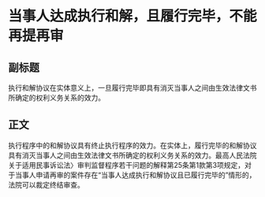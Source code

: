 # 当事人达成执行和解，且履行完毕，不能再提再审
## 副标题
执行和解协议在实体意义上，一旦履行完毕即具有消灭当事人之间由生效法律文书所确定的权利义务关系的效力。
## 正文
执行程序中的和解协议具有终止执行程序的效力。在实体上，履行完毕的和解协议具有消灭当事人之间由生效法律文书所确定的权利义务关系的效力。最高人民法院关于适用民事诉讼法〉审判监督程序若干问题的解释第25条第1款第3项规定，对于当事人申请再审的案件存在“当事人达成执行和解协议且已履行完毕的”情形的，法院可以裁定终结审查。